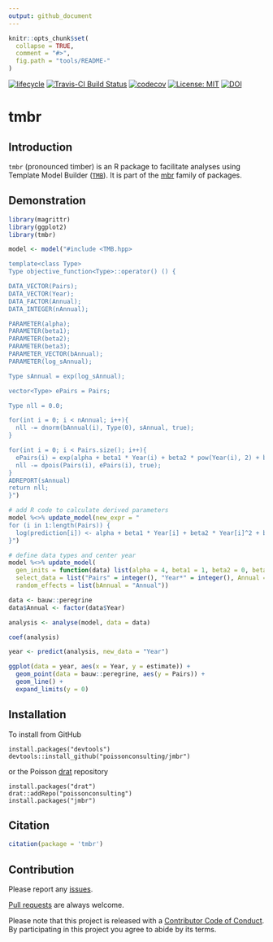 ```yaml
---
output: github_document
---
```


<!-- README.md is generated from README.Rmd. Please edit that file -->

```r
knitr::opts_chunk$set(
  collapse = TRUE,
  comment = "#>",
  fig.path = "tools/README-"
)
```

[![lifecycle](https://img.shields.io/badge/lifecycle-maturing-blue.svg)](https://www.tidyverse.org/lifecycle/#maturing)
[![Travis-CI Build Status](https://travis-ci.com/poissonconsulting/tmbr.svg?branch=master)](https://travis-ci.com/poissonconsulting/tmbr)
[![codecov](https://codecov.io/gh/poissonconsulting/smbr/branch/master/graph/badge.svg)](https://codecov.io/gh/poissonconsulting/smbr)
[![License: MIT](https://img.shields.io/badge/License-MIT-blue.svg)](https://opensource.org/licenses/MIT)
[![DOI](https://zenodo.org/badge/DOI/10.5281/zenodo.1162374.svg)](https://doi.org/10.5281/zenodo.1162374)

# tmbr

## Introduction

`tmbr` (pronounced timber) is an R package to facilitate analyses using Template Model Builder ([`TMB`](https://github.com/kaskr/adcomp)).
It is part of the [mbr](https://github.com/poissonconsulting/mbr) family of packages.

## Demonstration

```r
library(magrittr)
library(ggplot2)
library(tmbr)
```

```r
model <- model("#include <TMB.hpp>

template<class Type>
Type objective_function<Type>::operator() () {

DATA_VECTOR(Pairs);
DATA_VECTOR(Year);
DATA_FACTOR(Annual);
DATA_INTEGER(nAnnual);

PARAMETER(alpha);
PARAMETER(beta1);
PARAMETER(beta2);
PARAMETER(beta3);
PARAMETER_VECTOR(bAnnual);
PARAMETER(log_sAnnual);

Type sAnnual = exp(log_sAnnual);

vector<Type> ePairs = Pairs;

Type nll = 0.0;

for(int i = 0; i < nAnnual; i++){
  nll -= dnorm(bAnnual(i), Type(0), sAnnual, true);
}

for(int i = 0; i < Pairs.size(); i++){
  ePairs(i) = exp(alpha + beta1 * Year(i) + beta2 * pow(Year(i), 2) + beta3 * pow(Year(i), 3) + bAnnual(Annual(i)));
  nll -= dpois(Pairs(i), ePairs(i), true);
}
ADREPORT(sAnnual)
return nll;
}")

# add R code to calculate derived parameters
model %<>% update_model(new_expr = "
for (i in 1:length(Pairs)) {
  log(prediction[i]) <- alpha + beta1 * Year[i] + beta2 * Year[i]^2 + beta3 * Year[i]^3 + bAnnual[Annual[i]]
}")

# define data types and center year
model %<>% update_model(
  gen_inits = function(data) list(alpha = 4, beta1 = 1, beta2 = 0, beta3 = 0, log_sAnnual = 0, bAnnual = rep(0, data$nAnnual)),
  select_data = list("Pairs" = integer(), "Year*" = integer(), Annual = factor()),
  random_effects = list(bAnnual = "Annual"))

data <- bauw::peregrine
data$Annual <- factor(data$Year)

analysis <- analyse(model, data = data)

coef(analysis)
```

```r
year <- predict(analysis, new_data = "Year")

ggplot(data = year, aes(x = Year, y = estimate)) +
  geom_point(data = bauw::peregrine, aes(y = Pairs)) +
  geom_line() +
  expand_limits(y = 0)
```

## Installation

To install from GitHub
```
install.packages("devtools")
devtools::install_github("poissonconsulting/jmbr")
```

or the Poisson [drat](https://github.com/poissonconsulting/drat) repository

```
install.packages("drat")
drat::addRepo("poissonconsulting")
install.packages("jmbr")
```
## Citation

```r
citation(package = 'tmbr')
```

## Contribution

Please report any [issues](https://github.com/poissonconsulting/tmbr/issues).

[Pull requests](https://github.com/poissonconsulting/tmbr/pulls) are always welcome.

Please note that this project is released with a [Contributor Code of Conduct](CONDUCT.md). By participating in this project you agree to abide by its terms.
